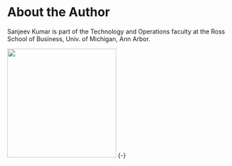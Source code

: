 # About the Author {-}

Sanjeev Kumar is part of the Technology and Operations faculty at the Ross School of Business, Univ. of Michigan, Ann Arbor. 

![](images/SanjeevKumar.jpg){width=250px} {-}

